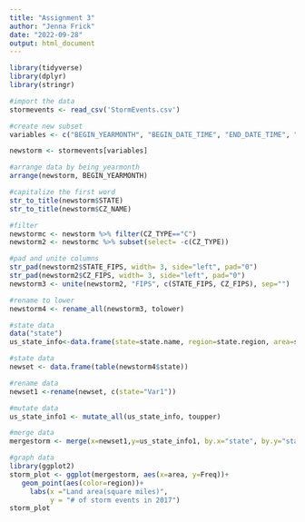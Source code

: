 ```yaml
---
title: "Assignment 3"
author: "Jenna Frick"
date: "2022-09-28"
output: html_document
---
```


```r
library(tidyverse)
library(dplyr)
library(stringr)
```

```r
#import the data
stormevents <- read_csv('StormEvents.csv')
```


```r
#create new subset 
variables <- c("BEGIN_YEARMONTH", "BEGIN_DATE_TIME", "END_DATE_TIME", "EPISODE_ID", "EVENT_ID", "STATE", "STATE_FIPS", "CZ_NAME", "CZ_TYPE", "CZ_FIPS", "EVENT_TYPE", "SOURCE", "BEGIN_LAT", "BEGIN_LON", "END_LAT", "END_LON")

newstorm <- stormevents[variables]
```


```r
#arrange data by being_yearmonth
arrange(newstorm, BEGIN_YEARMONTH)

```

```r

#capitalize the first word
str_to_title(newstorm$STATE)
str_to_title(newstorm$CZ_NAME)
```



```r
#filter
newstormc <- newstorm %>% filter(CZ_TYPE=="C")
newstorm2 <- newstormc %>% subset(select= -c(CZ_TYPE))
```

```r
#pad and unite columns 
str_pad(newstorm2$STATE_FIPS, width= 3, side="left", pad="0")
str_pad(newstorm2$CZ_FIPS, width= 3, side="left", pad="0")
newstorm3 <- unite(newstorm2, "FIPS", c(STATE_FIPS, CZ_FIPS), sep="")
```

```r
#rename to lower
newstorm4 <- rename_all(newstorm3, tolower)
```

```r
#state data
data("state")
us_state_info<-data.frame(state=state.name, region=state.region, area=state.area)

```


```r
#state data
newset <- data.frame(table(newstorm4$state))

```


```r
#rename data
newset1 <-rename(newset, c(state="Var1"))
```

```r
#mutate data
us_state_info1 <- mutate_all(us_state_info, toupper)
```


```r
#merge data
mergestorm <- merge(x=newset1,y=us_state_info1, by.x="state", by.y="state")
```

```r
#graph data
library(ggplot2)
storm_plot <- ggplot(mergestorm, aes(x=area, y=Freq))+
   geom_point(aes(color=region))+
     labs(x ="Land area(square miles)",
          y = "# of storm events in 2017")
storm_plot
```





